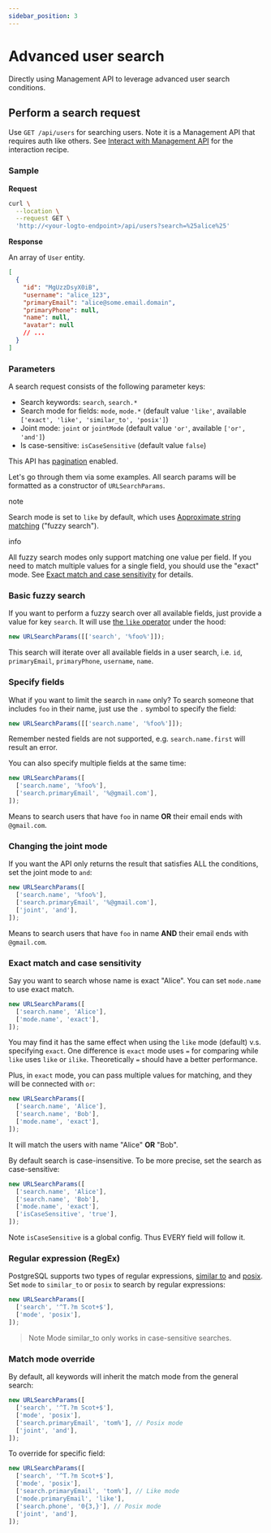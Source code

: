 ```yaml
---
sidebar_position: 3
---
```


# Advanced user search

Directly using Management API to leverage advanced user search conditions.

## Perform a search request

Use `GET /api/users` for searching users. Note it is a Management API that requires auth like others. See [Interact with Management API](/integrate-logto/interact-with-management-api) for the interaction recipe.

### Sample

**Request**

```bash
curl \
  --location \
  --request GET \
  'http://<your-logto-endpoint>/api/users?search=%25alice%25'

```

**Response**

An array of `User` entity.

```json
[
  {
    "id": "MgUzzDsyX0iB",
    "username": "alice_123",
    "primaryEmail": "alice@some.email.domain",
    "primaryPhone": null,
    "name": null,
    "avatar": null
    // ...
  }
]
```

### Parameters

A search request consists of the following parameter keys:

- Search keywords: `search`, `search.*`
- Search mode for fields: `mode`, `mode.*` (default value `'like'`, available `['exact', 'like', 'similar_to', 'posix']`)
- Joint mode: `joint` or `jointMode` (default value `'or'`, available `['or', 'and']`)
- Is case-sensitive: `isCaseSensitive` (default value `false`)

This API has [pagination](/integrate-logto/interact-with-management-api/#managing-paginated-api-responses) enabled.

Let's go through them via some examples. All search params will be formatted as a constructor of `URLSearchParams`.

note

Search mode is set to `like` by default, which uses [Approximate string matching](https://en.wikipedia.org/wiki/Approximate_string_matching) ("fuzzy search").

info

All fuzzy search modes only support matching one value per field. If you need to match multiple values for a single field, you should use the "exact" mode. See [Exact match and case sensitivity](https://docs.logto.io/docs/recipes/manage-users/advanced-user-search/#exact-match-and-case-sensitivity) for details.

### Basic fuzzy search

If you want to perform a fuzzy search over all available fields, just provide a value for key `search`. It will use [the `like` operator](https://www.postgresql.org/docs/current/functions-matching.html#FUNCTIONS-LIKE) under the hood:

```javascript
new URLSearchParams([['search', '%foo%']]);
```

This search will iterate over all available fields in a user search, i.e. `id`, `primaryEmail`, `primaryPhone`, `username`, `name`.

### Specify fields

What if you want to limit the search in `name` only? To search someone that includes `foo` in their name, just use the `.` symbol to specify the field:

```javascript
new URLSearchParams([['search.name', '%foo%']]);
```

Remember nested fields are not supported, e.g. `search.name.first` will result an error.

You can also specify multiple fields at the same time:

```javascript
new URLSearchParams([
  ['search.name', '%foo%'],
  ['search.primaryEmail', '%@gmail.com'],
]);
```

Means to search users that have `foo` in name **OR** their email ends with `@gmail.com`.

### Changing the joint mode

If you want the API only returns the result that satisfies ALL the conditions, set the joint mode to `and`:

```javascript
new URLSearchParams([
  ['search.name', '%foo%'],
  ['search.primaryEmail', '%@gmail.com'],
  ['joint', 'and'],
]);
```

Means to search users that have `foo` in name **AND** their email ends with `@gmail.com`.

### Exact match and case sensitivity

Say you want to search whose name is exact "Alice". You can set `mode.name` to use exact match.

```javascript
new URLSearchParams([
  ['search.name', 'Alice'],
  ['mode.name', 'exact'],
]);
```

You may find it has the same effect when using the `like` mode (default) v.s. specifying `exact`. One difference is `exact` mode uses `=` for comparing while `like` uses `like` or `ilike`. Theoretically `=` should have a better performance.

Plus, in `exact` mode, you can pass multiple values for matching, and they will be connected with `or`:

```javascript
new URLSearchParams([
  ['search.name', 'Alice'],
  ['search.name', 'Bob'],
  ['mode.name', 'exact'],
]);
```

It will match the users with name "Alice" **OR** "Bob".

By default search is case-insensitive. To be more precise, set the search as case-sensitive:

```javascript
new URLSearchParams([
  ['search.name', 'Alice'],
  ['search.name', 'Bob'],
  ['mode.name', 'exact'],
  ['isCaseSensitive', 'true'],
]);
```

Note `isCaseSensitive` is a global config. Thus EVERY field will follow it.

### Regular expression (RegEx)

PostgreSQL supports two types of regular expressions, [similar to](https://www.postgresql.org/docs/current/functions-matching.html#FUNCTIONS-SIMILARTO-REGEXP) and [posix](https://www.postgresql.org/docs/current/functions-matching.html#FUNCTIONS-POSIX-REGEXP). Set `mode` to `similar_to` or `posix` to search by regular expressions:

```javascript
new URLSearchParams([
  ['search', '^T.?m Scot+$'],
  ['mode', 'posix'],
]);
```

> Note Mode similar_to only works in case-sensitive searches.

### Match mode override

By default, all keywords will inherit the match mode from the general search:

```javascript
new URLSearchParams([
  ['search', '^T.?m Scot+$'],
  ['mode', 'posix'],
  ['search.primaryEmail', 'tom%'], // Posix mode
  ['joint', 'and'],
]);
```

To override for specific field:

```javascript
new URLSearchParams([
  ['search', '^T.?m Scot+$'],
  ['mode', 'posix'],
  ['search.primaryEmail', 'tom%'], // Like mode
  ['mode.primaryEmail', 'like'],
  ['search.phone', '0{3,}'], // Posix mode
  ['joint', 'and'],
]);
```
